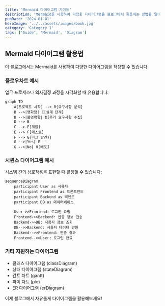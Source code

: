 ```yaml
---
title: 'Mermaid 다이어그램 가이드'
description: 'Mermaid를 사용하여 다양한 다이어그램을 블로그에서 활용하는 방법을 알아보세요.'
pubDate: '2024-01-01'
heroImage: '../../assets/images/book.jpg'
category: 'Category 1'
tags: ['Guide', 'Mermaid', 'Diagram']
---
```


## Mermaid 다이어그램 활용법

이 블로그에서는 Mermaid를 사용하여 다양한 다이어그램을 작성할 수 있습니다.

### 플로우차트 예시

업무 프로세스나 의사결정 과정을 시각화할 때 유용합니다:

```mermaid
graph TD
    A[프로젝트 시작] --> B{요구사항 분석}
    B -->|명확함| C[설계 단계]
    B -->|불명확함| D[추가 요구사항 수집]
    D --> B
    C --> E[개발]
    E --> F[테스트]
    F --> G{버그 발견?}
    G -->|Yes| E
    G -->|No| H[배포]
```

### 시퀀스 다이어그램 예시

시스템 간의 상호작용을 표현할 때 활용할 수 있습니다:

```mermaid
sequenceDiagram
    participant User as 사용자
    participant Frontend as 프론트엔드
    participant Backend as 백엔드
    participant DB as 데이터베이스
    
    User->>Frontend: 로그인 요청
    Frontend->>Backend: 인증 정보 전송
    Backend->>DB: 사용자 정보 조회
    DB-->>Backend: 사용자 데이터 반환
    Backend-->>Frontend: 인증 결과
    Frontend-->>User: 로그인 완료
```

### 기타 지원하는 다이어그램

- 클래스 다이어그램 (classDiagram)
- 상태 다이어그램 (stateDiagram)
- 간트 차트 (gantt)
- 파이 차트 (pie)
- ER 다이어그램 (erDiagram)

이제 블로그에서 자유롭게 다이어그램을 활용해보세요! 